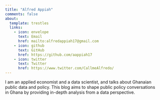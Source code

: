 ```yaml
---
title: "Alfred Appiah"
comments: false
about:
  template: trestles
  links:
    - icon: envelope
      text: Email
      href: mailto:alfredappiah17@gmail.com
    - icon: github
      text: GitHub
      href: https://github.com/aappiah17
    - icon: twitter
      text: Twitter
      href: https://www.twitter.com/CallmeAlfredo/  
---
```


::: {#hero-heading}
I am an applied economist and a data scientist, and talks about Ghanaian public data and policy. This blog aims to shape public policy conversations in Ghana by providing in-depth analysis from a data perspective.
:::